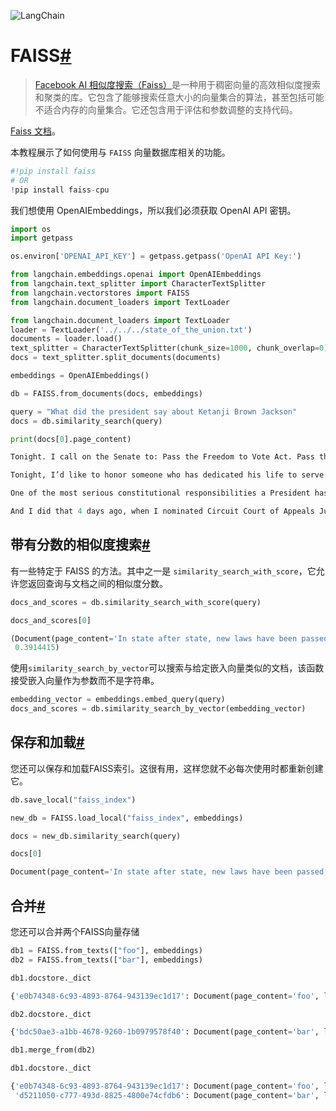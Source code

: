 

<Head>
  <script>
    {
      `(function() {
         var _hmt = _hmt || [];
(function() {
  var hm = document.createElement("script");
  hm.src = "https://hm.baidu.com/hm.js?e60fb290e204e04c5cb6f79b0ac1e697";
  var s = document.getElementsByTagName("script")[0]; 
  s.parentNode.insertBefore(hm, s);
})();
       })();`
    }
  </script>
</Head>

![LangChain](https://pica.zhimg.com/50/v2-56e8bbb52aa271012541c1fe1ceb11a2_r.gif)





FAISS[#](#faiss "到此标题的永久链接")
============================

> 
> [Facebook AI 相似度搜索（Faiss）](https://engineering.fb.com/2017/03/29/data-infrastructure/faiss-a-library-for-efficient-similarity-search/)是一种用于稠密向量的高效相似度搜索和聚类的库。它包含了能够搜索任意大小的向量集合的算法，甚至包括可能不适合内存的向量集合。它还包含用于评估和参数调整的支持代码。
> 
> 
> 

[Faiss 文档](https://faiss.ai/)。

本教程展示了如何使用与 `FAISS` 向量数据库相关的功能。

```python
#!pip install faiss
# OR
!pip install faiss-cpu

```

我们想使用 OpenAIEmbeddings，所以我们必须获取 OpenAI API 密钥。

```python
import os
import getpass

os.environ['OPENAI_API_KEY'] = getpass.getpass('OpenAI API Key:')

```

```python
from langchain.embeddings.openai import OpenAIEmbeddings
from langchain.text_splitter import CharacterTextSplitter
from langchain.vectorstores import FAISS
from langchain.document_loaders import TextLoader

```

```python
from langchain.document_loaders import TextLoader
loader = TextLoader('../../../state_of_the_union.txt')
documents = loader.load()
text_splitter = CharacterTextSplitter(chunk_size=1000, chunk_overlap=0)
docs = text_splitter.split_documents(documents)

embeddings = OpenAIEmbeddings()

```

```python
db = FAISS.from_documents(docs, embeddings)

query = "What did the president say about Ketanji Brown Jackson"
docs = db.similarity_search(query)

```

```python
print(docs[0].page_content)

```

```python
Tonight. I call on the Senate to: Pass the Freedom to Vote Act. Pass the John Lewis Voting Rights Act. And while you’re at it, pass the Disclose Act so Americans can know who is funding our elections. 

Tonight, I’d like to honor someone who has dedicated his life to serve this country: Justice Stephen Breyer—an Army veteran, Constitutional scholar, and retiring Justice of the United States Supreme Court. Justice Breyer, thank you for your service. 

One of the most serious constitutional responsibilities a President has is nominating someone to serve on the United States Supreme Court. 

And I did that 4 days ago, when I nominated Circuit Court of Appeals Judge Ketanji Brown Jackson. One of our nation’s top legal minds, who will continue Justice Breyer’s legacy of excellence.

```

带有分数的相似度搜索[#](#similarity-search-with-score "到此标题的永久链接")
--------------------------------------------------------

有一些特定于 FAISS 的方法。其中之一是 `similarity_search_with_score`，它允许您返回查询与文档之间的相似度分数。

```python
docs_and_scores = db.similarity_search_with_score(query)

```

```python
docs_and_scores[0]

```

```python
(Document(page_content='In state after state, new laws have been passed, not only to suppress the vote, but to subvert entire elections.   We cannot let this happen.   Tonight. I call on the Senate to: Pass the Freedom to Vote Act. Pass the John Lewis Voting Rights Act. And while you’re at it, pass the Disclose Act so Americans can know who is funding our elections.   Tonight, I’d like to honor someone who has dedicated his life to serve this country: Justice Stephen Breyer—an Army veteran, Constitutional scholar, and retiring Justice of the United States Supreme Court. Justice Breyer, thank you for your service.   One of the most serious constitutional responsibilities a President has is nominating someone to serve on the United States Supreme Court.   And I did that 4 days ago, when I nominated Circuit Court of Appeals Judge Ketanji Brown Jackson. One of our nation’s top legal minds, who will continue Justice Breyer’s legacy of excellence.', lookup_str='', metadata={'source': '../../state_of_the_union.txt'}, lookup_index=0),
 0.3914415)

```

使用`similarity_search_by_vector`可以搜索与给定嵌入向量类似的文档，该函数接受嵌入向量作为参数而不是字符串。

```python
embedding_vector = embeddings.embed_query(query)
docs_and_scores = db.similarity_search_by_vector(embedding_vector)

```

保存和加载[#](#saving-and-loading "本节标题的永久链接")
-----------------------------------------

您还可以保存和加载FAISS索引。这很有用，这样您就不必每次使用时都重新创建它。

```python
db.save_local("faiss_index")

```

```python
new_db = FAISS.load_local("faiss_index", embeddings)

```

```python
docs = new_db.similarity_search(query)

```

```python
docs[0]

```

```python
Document(page_content='In state after state, new laws have been passed, not only to suppress the vote, but to subvert entire elections.   We cannot let this happen.   Tonight. I call on the Senate to: Pass the Freedom to Vote Act. Pass the John Lewis Voting Rights Act. And while you’re at it, pass the Disclose Act so Americans can know who is funding our elections.   Tonight, I’d like to honor someone who has dedicated his life to serve this country: Justice Stephen Breyer—an Army veteran, Constitutional scholar, and retiring Justice of the United States Supreme Court. Justice Breyer, thank you for your service.   One of the most serious constitutional responsibilities a President has is nominating someone to serve on the United States Supreme Court.   And I did that 4 days ago, when I nominated Circuit Court of Appeals Judge Ketanji Brown Jackson. One of our nation’s top legal minds, who will continue Justice Breyer’s legacy of excellence.', lookup_str='', metadata={'source': '../../state_of_the_union.txt'}, lookup_index=0)

```

合并[#](#merging "本节标题的永久链接")
---------------------------

您还可以合并两个FAISS向量存储

```python
db1 = FAISS.from_texts(["foo"], embeddings)
db2 = FAISS.from_texts(["bar"], embeddings)

```

```python
db1.docstore._dict

```

```python
{'e0b74348-6c93-4893-8764-943139ec1d17': Document(page_content='foo', lookup_str='', metadata={}, lookup_index=0)}

```

```python
db2.docstore._dict

```

```python
{'bdc50ae3-a1bb-4678-9260-1b0979578f40': Document(page_content='bar', lookup_str='', metadata={}, lookup_index=0)}

```

```python
db1.merge_from(db2)

```

```python
db1.docstore._dict

```

```python
{'e0b74348-6c93-4893-8764-943139ec1d17': Document(page_content='foo', lookup_str='', metadata={}, lookup_index=0),
 'd5211050-c777-493d-8825-4800e74cfdb6': Document(page_content='bar', lookup_str='', metadata={}, lookup_index=0)}

```

